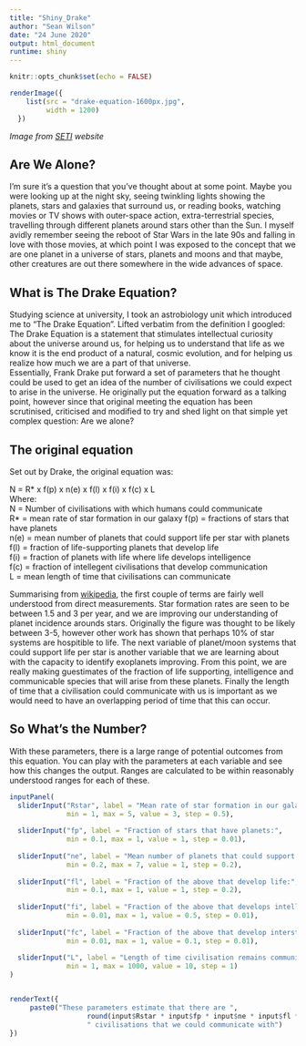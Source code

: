 ```yaml
---
title: "Shiny_Drake"
author: "Sean Wilson"
date: "24 June 2020"
output: html_document
runtime: shiny
---
```


```r
knitr::opts_chunk$set(echo = FALSE)
```

```r
renderImage({
    list(src = "drake-equation-1600px.jpg",
         width = 1200)
  })
```
*Image from [SETI](https://www.seti.org/drake-equation-index) website*

## Are We Alone?

I'm sure it's a question that you've thought about at some point. Maybe you were looking up at the night sky, seeing twinkling lights showing the planets, stars and galaxies that surround us, or reading books, watching movies or TV shows with outer-space action, extra-terrestrial species, travelling through different planets around stars other than the Sun. I myself avidly remember seeing the reboot of Star Wars in the late 90s and falling in love with those movies, at which point I was exposed to the concept that we are one planet in a universe of stars, planets and moons and that maybe, other creatures are out there somewhere in the wide advances of space.


## What is The Drake Equation?

Studying science at university, I took an astrobiology unit which introduced me to "The Drake Equation". Lifted verbatim from the definition I googled:  
The Drake Equation is a statement that stimulates intellectual curiosity about the universe around us, for helping us to understand that life as we know it is the end product of a natural, cosmic evolution, and for helping us realize how much we are a part of that universe.  
Essentially, Frank Drake put forward a set of parameters that he thought could be used to get an idea of the number of civilisations we could expect to arise in the universe. He originally put the equation forward as a talking point, however since that original meeting the equation has been scrutinised, criticised and modified to try and shed light on that simple yet complex question: Are we alone?  

## The original equation  

Set out by Drake, the original equation was:  

N = R* x f(p) x n(e) x f(l) x f(i) x f(c) x L  
Where:  
N = Number of civilisations with which humans could communicate  
R* = mean rate of star formation in our galaxy
f(p) = fractions of stars that have planets  
n(e) = mean number of planets that could support life per star with planets  
f(l) = fraction of life-supporting planets that develop life  
f(i) = fraction of planets with life where life develops intelligence  
f(c) = fraction of intellegent civilisations that develop communication  
L = mean length of time that civilisations can communicate  

Summarising from [wikipedia](https://en.wikipedia.org/wiki/Drake_equation), the first couple of terms are fairly well understood from direct measurements. Star formation rates are seen to be between 1.5 and 3 per year, and we are improving our understanding of planet incidence arounds stars. Originally the figure was thought to be likely between 3-5, however other work has shown that perhaps 10% of star systems are hospitible to life. The next variable of planet/moon systems that could support life per star is another variable that we are learning about with the capacity to identify exoplanets improving. From this point, we are really making guestimates of the fraction of life supporting, intelligence and communicable species that will arise from these planets. Finally the length of time that a civilisation could communicate with us is important as we would need to have an overlapping period of time that this can occur.  

## So What's the Number?

With these parameters, there is a large range of potential outcomes from this equation. You can play with the parameters at each variable and see how this changes the output. Ranges are calculated to be within reasonably understood ranges for each of these. 

```r
inputPanel(
  sliderInput("Rstar", label = "Mean rate of star formation in our galaxy:",
              min = 1, max = 5, value = 3, step = 0.5),
  
  sliderInput("fp", label = "Fraction of stars that have planets:",
              min = 0.1, max = 1, value = 1, step = 0.01),
  
  sliderInput("ne", label = "Mean number of planets that could support life per star with planets:",
              min = 0.2, max = 7, value = 1, step = 0.2),
  
  sliderInput("fl", label = "Fraction of the above that develop life:",
              min = 0.1, max = 1, value = 1, step = 0.2),
  
  sliderInput("fi", label = "Fraction of the above that develops intelligent life:",
              min = 0.01, max = 1, value = 0.5, step = 0.01),
  
  sliderInput("fc", label = "Fraction of the above that develop interstellar communication:",
              min = 0.01, max = 1, value = 0.1, step = 0.01),
  
  sliderInput("L", label = "Length of time civilisation remains communicating (thousand years): ", 
              min = 1, max = 1000, value = 10, step = 1)
)


renderText({
     paste0("These parameters estimate that there are ", 
                   round(input$Rstar * input$fp * input$ne * input$fl * input$fi * input$fc * input$L),
                   " civilisations that we could communicate with")
})

```










